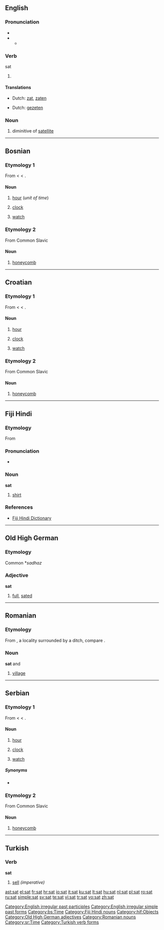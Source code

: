 {{also|sát|sắt|SAT|Sat.}}
==English==

===Pronunciation===
* {{IPA|/'sæt/}}
* {{audio|en-us-sat.ogg|Audio (US)}}
** {{rhymes|æt}}

===Verb===
;sat

# {{past of|[[sit]]}}

====Translations====
{{trans-top|Simple past}}
* Dutch: [[zat]], [[zaten]]
{{trans-mid}}
{{trans-bottom}}

{{trans-top|Past participle}}
* Dutch: [[gezeten]]
{{trans-mid}}
{{trans-bottom}}

===Noun===
{{en-noun}}

# diminitive of [[satellite]]

[[Category:English irregular past participles]]
[[Category:English irregular simple past forms]]

----

==Bosnian==

===Etymology 1===
From {{etyl|tr|bs}} {{term|saat|lang=tr}} < {{etyl|fa|bs}} {{term|ساعت|sc=fa-Arab|lang=fa}} < {{etyl|ar|bs}} {{term|ساعة|sc=Arab|lang=ar}}.

====Noun====
{{infl|bs|noun|g=m}}

# {{i|plural: [[sati]]}} [[hour]] (''unit of time'')
# {{i|plural: [[satovi]]}} [[clock]]
# {{i|plural: [[satovi]]}} [[watch]]

===Etymology 2===
From Common Slavic

====Noun====
{{infl|bs|noun|g=m}}

# {{i|obsolete}} [[honeycomb]]

[[Category:bs:Time]]

----

==Croatian==

===Etymology 1===
From {{etyl|tr|hr}} {{term|saat|lang=tr}} < {{etyl|fa|hr}} {{term|ساعت|sc=fa-Arab|lang=fa}} < {{etyl|ar|hr}} {{term|ساعة|sc=Arab|lang=ar}}.

====Noun====
{{hr-noun|m}}

# {{i|plural: [[sati]]}}  [[hour]]
# {{i|plural: [[satovi]]}} [[clock]]
# {{i|plural: [[satovi]]}} [[watch]]

===Etymology 2===
From Common Slavic

====Noun====
{{infl|hr|noun}}

# {{i|obsolete}} [[honeycomb]]

----

==Fiji Hindi==

===Etymology===
From {{etyl|en|hif}} {{term|shirt}}

===Pronunciation===
* {{IPA|/səʈ/|lang=hif}}

===Noun===
'''sat'''

# [[shirt]]

===References===
* [http://www.geocities.com/fijihindi/FijiHindiEnglishDict.htm#s Fiji Hindi Dictionary]

[[Category:Fiji Hindi nouns]]
[[Category:hif:Objects]]

----

==Old High German==

===Etymology===
Common {{etyl|gem|goh}} *''sadhaz''

===Adjective===
'''sat'''

# [[full]], [[sated]]

[[Category:Old High German adjectives]]

----

==Romanian==

===Etymology===
From {{LL.|ro}} {{term|fossatum|lang=la}}, a locality surrounded by a ditch, compare {{term|fossa|lang=la}}.

===Noun===
'''sat''' {{f}} and {{m}}

# [[village]]

[[Category:Romanian nouns]]

----

==Serbian==

===Etymology 1===
From {{etyl|tr|sr}} {{term|saat|lang=tr}} < {{etyl|fa|sr}} {{term|ساعت|sc=fa-Arab|lang=fa}} < {{etyl|ar|sr}} {{term|ساعة|sc=Arab|lang=ar}}.

====Noun====
{{infl|sr|noun|g=m|Cyrillic spelling|сат}}

# {{i|plural: [[sati]]}} [[hour]]
# {{i|plural: [[satovi]]}} [[clock]]
# {{i|plural: [[satovi]]}} [[watch]]

=====Synonyms=====
* {{l|sr|čas}}

===Etymology 2===
From Common Slavic

====Noun====
{{infl|sr|noun|g=m|Cyrillic spelling|сат}}

# {{i|obsolete}} [[honeycomb]]

[[Category:sr:Time]]

----

==Turkish==

===Verb===
'''sat'''

# [[sell]] ''(imperative)''

[[Category:Turkish verb forms]]

[[ast:sat]]
[[el:sat]]
[[fr:sat]]
[[hr:sat]]
[[io:sat]]
[[it:sat]]
[[ku:sat]]
[[lt:sat]]
[[hu:sat]]
[[nl:sat]]
[[pl:sat]]
[[ro:sat]]
[[ru:sat]]
[[simple:sat]]
[[sv:sat]]
[[te:sat]]
[[vi:sat]]
[[tr:sat]]
[[vo:sat]]
[[zh:sat]]